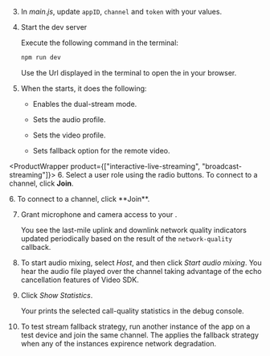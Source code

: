 
<PlatformWrapper platform="web">

3. In _main.js_, update `appID`, `channel` and `token` with your values.

4. Start the dev server

      Execute the following command in the terminal:

      ```bash
      npm run dev
      ```

      Use the Url displayed in the terminal to open the <Vpl k="CLIENT" /> in your browser.

5. When the <Vpl k="CLIENT" /> starts, it does the following:

      - Enables the dual-stream mode.

      - Sets the audio profile. 

      - Sets the video profile.

      - Sets fallback option for the remote video.

<ProductWrapper product={["interactive-live-streaming", "broadcast-streaming"]}>
6. Select a user role using the radio buttons. To connect to a channel, click **Join**.
</ProductWrapper>

<ProductWrapper product="video-calling">
6. To connect to a channel, click **Join**.
</ProductWrapper>

7. Grant microphone and camera access to your <Vpl k="CLIENT" />. 

      You see the last-mile uplink and downlink network quality indicators updated periodically based on the result of the `network-quality` callback.

8. To start audio mixing, select *Host*, and then click *Start audio mixing*. 
      You hear the audio file played over the channel taking advantage of the echo cancellation features of Video SDK.

9. Click *Show Statistics*.

      Your <Vpl k="CLIENT" /> prints the selected call-quality statistics in the debug console.

10. To test stream fallback strategy, run another instance of the app on a test device and join the same channel. The <Vg k="VSDK" /> applies the fallback strategy when any of the instances expirence network degradation. 

</PlatformWrapper>

